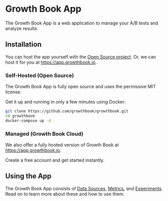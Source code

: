 # Growth Book App

The Growth Book App is a web application to manage your A/B tests and analyze results.

## Installation

You can host the app yourself with the [Open Source project](https://github.com/growthbook/growthbook).  Or, we can host it for you at https://app.growthbook.io.

### Self-Hosted (Open Source)

The Growth Book App is fully open source and uses the permissive MIT license.

Get it up and running in only a few minutes using Docker:

```bash
git clone https://github.com/growthbook/growthbook.git
cd growthbook
docker-compose up -d
```

### Managed (Growth Book Cloud)

We also offer a fully hosted version of Growth Book at https://app.growthbook.io.

Create a free account and get started instantly.

## Using the App

The Growth Book App consists of [Data Sources](/app/datasources), [Metrics](/app/metrics), and [Experiments](/app/experiments). Read on to learn more about these and how to use them.